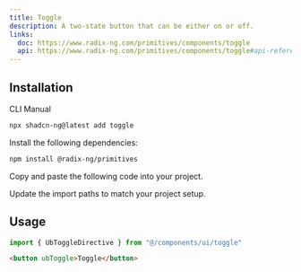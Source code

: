 ```yaml
---
title: Toggle
description: A two-state button that can be either on or off.
links:
  doc: https://www.radix-ng.com/primitives/components/toggle
  api: https://www.radix-ng.com/primitives/components/toggle#api-reference
---
```


<ComponentPreview name="toggle-demo" description="A toggle component." />

## Installation

<Tabs defaultValue="cli">

<TabsList>
  <TabsTrigger value="cli">CLI</TabsTrigger>
  <TabsTrigger value="manual">Manual</TabsTrigger>
</TabsList>
<TabsContent value="cli">

```bash
npx shadcn-ng@latest add toggle
```

</TabsContent>

<TabsContent value="manual">

<Steps>

<Step>Install the following dependencies:</Step>

```bash
npm install @radix-ng/primitives
```

<Step>Copy and paste the following code into your project.</Step>

<ComponentSource name="toggle" />

<Step>Update the import paths to match your project setup.</Step>

</Steps>

</TabsContent>

</Tabs>

## Usage

```ts
import { UbToggleDirective } from "@/components/ui/toggle"
```

```html
<button ubToggle>Toggle</button>
```
